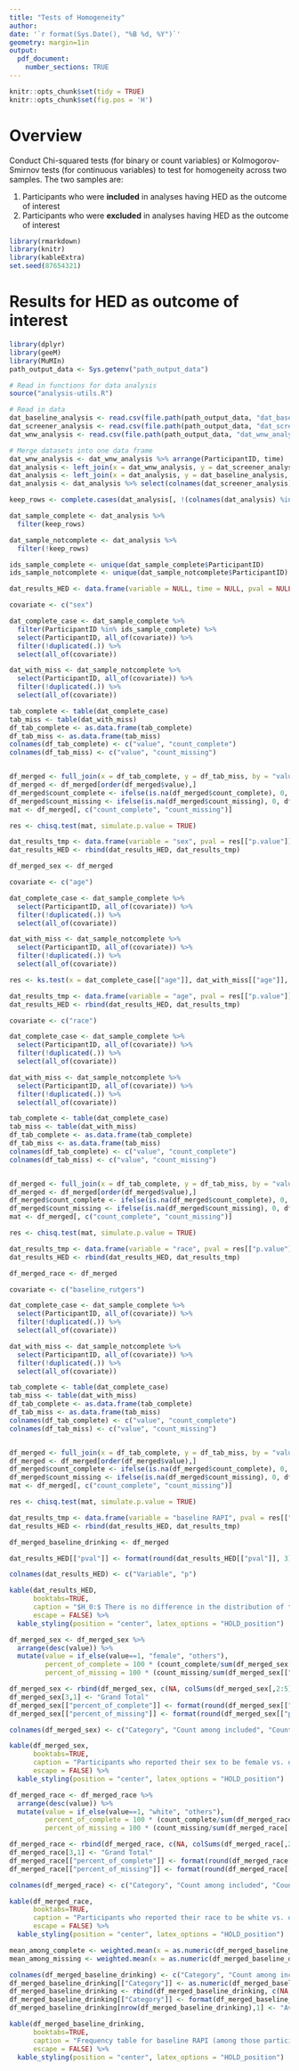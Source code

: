 ```yaml
---
title: "Tests of Homogeneity"
author: 
date: '`r format(Sys.Date(), "%B %d, %Y")`'
geometry: margin=1in
output: 
  pdf_document:
    number_sections: TRUE
---
```



```r
knitr::opts_chunk$set(tidy = TRUE)
knitr::opts_chunk$set(fig.pos = 'H')
```

# Overview

Conduct Chi-squared tests (for binary or count variables) or Kolmogorov-Smirnov tests (for continuous variables) to test for homogeneity across two samples. The two samples are:

1. Participants who were **included** in analyses having HED as the outcome of interest 
1. Participants who were **excluded** in analyses having HED as the outcome of interest 

```r
library(rmarkdown)
library(knitr)
library(kableExtra)
set.seed(87654321)
```

# Results for HED as outcome of interest

```r
library(dplyr)
library(geeM)
library(MuMIn)
path_output_data <- Sys.getenv("path_output_data")

# Read in functions for data analysis
source("analysis-utils.R")

# Read in data
dat_baseline_analysis <- read.csv(file.path(path_output_data, "dat_baseline_analysis.csv"), header = TRUE)
dat_screener_analysis <- read.csv(file.path(path_output_data, "dat_screener_analysis.csv"), header = TRUE)
dat_wnw_analysis <- read.csv(file.path(path_output_data, "dat_wnw_analysis.csv"), header = TRUE)

# Merge datasets into one data frame
dat_wnw_analysis <- dat_wnw_analysis %>% arrange(ParticipantID, time)
dat_analysis <- left_join(x = dat_wnw_analysis, y = dat_screener_analysis, by = "ParticipantID")
dat_analysis <- left_join(x = dat_analysis, y = dat_baseline_analysis, by = "ParticipantID")
dat_analysis <- dat_analysis %>% select(colnames(dat_screener_analysis), colnames(dat_baseline_analysis), everything())
```


```r
keep_rows <- complete.cases(dat_analysis[, !(colnames(dat_analysis) %in% c("baseline_rutgers", "rutgers"))])

dat_sample_complete <- dat_analysis %>% 
  filter(keep_rows)

dat_sample_notcomplete <- dat_analysis %>% 
  filter(!keep_rows)
```


```r
ids_sample_complete <- unique(dat_sample_complete$ParticipantID)
ids_sample_notcomplete <- unique(dat_sample_notcomplete$ParticipantID)
```


```r
dat_results_HED <- data.frame(variable = NULL, time = NULL, pval = NULL)
```

```r
covariate <- c("sex")

dat_complete_case <- dat_sample_complete %>% 
  filter(ParticipantID %in% ids_sample_complete) %>%
  select(ParticipantID, all_of(covariate)) %>%
  filter(!duplicated(.)) %>%
  select(all_of(covariate))

dat_with_miss <- dat_sample_notcomplete %>% 
  select(ParticipantID, all_of(covariate)) %>%
  filter(!duplicated(.)) %>%
  select(all_of(covariate))

tab_complete <- table(dat_complete_case)
tab_miss <- table(dat_with_miss)
df_tab_complete <- as.data.frame(tab_complete)
df_tab_miss <- as.data.frame(tab_miss)
colnames(df_tab_complete) <- c("value", "count_complete")
colnames(df_tab_miss) <- c("value", "count_missing")


df_merged <- full_join(x = df_tab_complete, y = df_tab_miss, by = "value")
df_merged <- df_merged[order(df_merged$value),]
df_merged$count_complete <- ifelse(is.na(df_merged$count_complete), 0, df_merged$count_complete)
df_merged$count_missing <- ifelse(is.na(df_merged$count_missing), 0, df_merged$count_missing)
mat <- df_merged[, c("count_complete", "count_missing")]

res <- chisq.test(mat, simulate.p.value = TRUE)

dat_results_tmp <- data.frame(variable = "sex", pval = res[["p.value"]])
dat_results_HED <- rbind(dat_results_HED, dat_results_tmp)

df_merged_sex <- df_merged
```


```r
covariate <- c("age")

dat_complete_case <- dat_sample_complete %>% 
  select(ParticipantID, all_of(covariate)) %>%
  filter(!duplicated(.)) %>%
  select(all_of(covariate))

dat_with_miss <- dat_sample_notcomplete %>%
  select(ParticipantID, all_of(covariate)) %>%
  filter(!duplicated(.)) %>%
  select(all_of(covariate))

res <- ks.test(x = dat_complete_case[["age"]], dat_with_miss[["age"]], exact = FALSE)

dat_results_tmp <- data.frame(variable = "age", pval = res[["p.value"]])
dat_results_HED <- rbind(dat_results_HED, dat_results_tmp)
```


```r
covariate <- c("race")

dat_complete_case <- dat_sample_complete %>% 
  select(ParticipantID, all_of(covariate)) %>%
  filter(!duplicated(.)) %>%
  select(all_of(covariate))

dat_with_miss <- dat_sample_notcomplete %>% 
  select(ParticipantID, all_of(covariate)) %>%
  filter(!duplicated(.)) %>%
  select(all_of(covariate))

tab_complete <- table(dat_complete_case)
tab_miss <- table(dat_with_miss)
df_tab_complete <- as.data.frame(tab_complete)
df_tab_miss <- as.data.frame(tab_miss)
colnames(df_tab_complete) <- c("value", "count_complete")
colnames(df_tab_miss) <- c("value", "count_missing")


df_merged <- full_join(x = df_tab_complete, y = df_tab_miss, by = "value")
df_merged <- df_merged[order(df_merged$value),]
df_merged$count_complete <- ifelse(is.na(df_merged$count_complete), 0, df_merged$count_complete)
df_merged$count_missing <- ifelse(is.na(df_merged$count_missing), 0, df_merged$count_missing)
mat <- df_merged[, c("count_complete", "count_missing")]

res <- chisq.test(mat, simulate.p.value = TRUE)

dat_results_tmp <- data.frame(variable = "race", pval = res[["p.value"]])
dat_results_HED <- rbind(dat_results_HED, dat_results_tmp)

df_merged_race <- df_merged
```


```r
covariate <- c("baseline_rutgers")

dat_complete_case <- dat_sample_complete %>% 
  select(ParticipantID, all_of(covariate)) %>%
  filter(!duplicated(.)) %>%
  select(all_of(covariate))

dat_with_miss <- dat_sample_notcomplete %>% 
  select(ParticipantID, all_of(covariate)) %>%
  filter(!duplicated(.)) %>%
  select(all_of(covariate))

tab_complete <- table(dat_complete_case)
tab_miss <- table(dat_with_miss)
df_tab_complete <- as.data.frame(tab_complete)
df_tab_miss <- as.data.frame(tab_miss)
colnames(df_tab_complete) <- c("value", "count_complete")
colnames(df_tab_miss) <- c("value", "count_missing")


df_merged <- full_join(x = df_tab_complete, y = df_tab_miss, by = "value")
df_merged <- df_merged[order(df_merged$value),]
df_merged$count_complete <- ifelse(is.na(df_merged$count_complete), 0, df_merged$count_complete)
df_merged$count_missing <- ifelse(is.na(df_merged$count_missing), 0, df_merged$count_missing)
mat <- df_merged[, c("count_complete", "count_missing")]

res <- chisq.test(mat, simulate.p.value = TRUE)

dat_results_tmp <- data.frame(variable = "baseline RAPI", pval = res[["p.value"]])
dat_results_HED <- rbind(dat_results_HED, dat_results_tmp)

df_merged_baseline_drinking <- df_merged
```


```r
dat_results_HED[["pval"]] <- format(round(dat_results_HED[["pval"]], 3), nsmall = 3)
```

```r
colnames(dat_results_HED) <- c("Variable", "p")

kable(dat_results_HED, 
      booktabs=TRUE, 
      caption = "$H_0:$ There is no difference in the distribution of the variable of interest (Column 1) across the two samples being compared", 
      escape = FALSE) %>%
  kable_styling(position = "center", latex_options = "HOLD_position")
```



```r
df_merged_sex <- df_merged_sex %>% 
  arrange(desc(value)) %>%
  mutate(value = if_else(value==1, "female", "others"),
         percent_of_complete = 100 * (count_complete/sum(df_merged_sex[["count_complete"]])),
         percent_of_missing = 100 * (count_missing/sum(df_merged_sex[["count_missing"]])))

df_merged_sex <- rbind(df_merged_sex, c(NA, colSums(df_merged_sex[,2:5])))
df_merged_sex[3,1] <- "Grand Total"
df_merged_sex[["percent_of_complete"]] <- format(round(df_merged_sex[["percent_of_complete"]], 3), nsmall = 3)
df_merged_sex[["percent_of_missing"]] <- format(round(df_merged_sex[["percent_of_missing"]], 3), nsmall = 3)
```


```r
colnames(df_merged_sex) <- c("Category", "Count among included", "Count among excluded", "Percent among included", "Percent among excluded")

kable(df_merged_sex, 
      booktabs=TRUE, 
      caption = "Participants who reported their sex to be female vs. others", 
      escape = FALSE) %>%
  kable_styling(position = "center", latex_options = "HOLD_position")
```

```r
df_merged_race <- df_merged_race %>% 
  arrange(desc(value)) %>%
  mutate(value = if_else(value==1, "white", "others"),
         percent_of_complete = 100 * (count_complete/sum(df_merged_race[["count_complete"]])),
         percent_of_missing = 100 * (count_missing/sum(df_merged_race[["count_missing"]])))

df_merged_race <- rbind(df_merged_race, c(NA, colSums(df_merged_race[,2:5])))
df_merged_race[3,1] <- "Grand Total"
df_merged_race[["percent_of_complete"]] <- format(round(df_merged_race[["percent_of_complete"]], 3), nsmall = 3)
df_merged_race[["percent_of_missing"]] <- format(round(df_merged_race[["percent_of_missing"]], 3), nsmall = 3)
```


```r
colnames(df_merged_race) <- c("Category", "Count among included", "Count among excluded", "Percent among included", "Percent among excluded")

kable(df_merged_race, 
      booktabs=TRUE, 
      caption = "Participants who reported their race to be white vs. others", 
      escape = FALSE) %>%
  kable_styling(position = "center", latex_options = "HOLD_position")
```

```r
mean_among_complete <- weighted.mean(x = as.numeric(df_merged_baseline_drinking$value), w = df_merged_baseline_drinking$count_complete)
mean_among_missing <- weighted.mean(x = as.numeric(df_merged_baseline_drinking$value), w = df_merged_baseline_drinking$count_missing)
```

```r
colnames(df_merged_baseline_drinking) <- c("Category", "Count among included", "Count among excluded")
df_merged_baseline_drinking[["Category"]] <- as.numeric(df_merged_baseline_drinking[["Category"]])
df_merged_baseline_drinking <- rbind(df_merged_baseline_drinking, c(NA, round(mean_among_complete, 1), round(mean_among_missing, 1)))
df_merged_baseline_drinking[["Category"]] <- format(df_merged_baseline_drinking[["Category"]], nsmall = 0)
df_merged_baseline_drinking[nrow(df_merged_baseline_drinking),1] <- "Average value of baseline RAPI"

kable(df_merged_baseline_drinking, 
      booktabs=TRUE, 
      caption = "Frequency table for baseline RAPI (among those participants in each sample whose baseline RAPI is not missing)", 
      escape = FALSE) %>%
  kable_styling(position = "center", latex_options = "HOLD_position")
```



